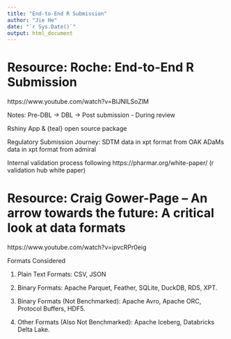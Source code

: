 ```yaml
---
title: "End-to-End R Submission"
author: "Jie He"
date: "`r Sys.Date()`"
output: html_document
---
```


# Resource: Roche: End-to-End R Submission 
https://www.youtube.com/watch?v=BlJNILSoZlM

Notes:
Pre-DBL -> DBL -> Post submission - During review

Rshiny App & {teal} open source package

Regulatory Submission Journey:
SDTM data in xpt format from OAK
ADaMs data in xpt format from admiral

Internal validation process following https://pharmar.org/white-paper/ (r validation hub white paper)

# Resource: Craig Gower-Page – An arrow towards the future: A critical look at data formats
https://www.youtube.com/watch?v=ipvcRPr0eig

Formats Considered

1) Plain Text Formats: CSV, JSON

2) Binary Formats: Apache Parquet, Feather, SQLite, DuckDB, RDS, XPT.

3) Binary Formats (Not Benchmarked): Apache Avro, Apache ORC, Protocol Buffers, HDF5.

4) Other Formats (Also Not Benchmarked): Apache Iceberg, Databricks Delta Lake.


